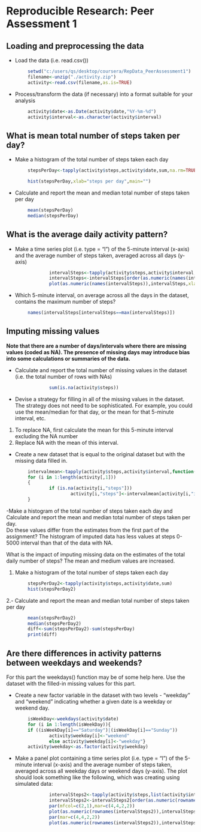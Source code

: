 # Reproducible Research: Peer Assessment 1


## Loading and preprocessing the data
- Load the data (i.e. read.csv())
```r
        setwd("c:/users/qs/desktop/coursera/RepData_PeerAssessment1")
        filename<-unzip("./activity.zip")
        activity<-read.csv(filename,as.is=TRUE)
```
        
- Process/transform the data (if necessary) into a format suitable for your analysis
```r
        activity$date<-as.Date(activity$date,"%Y-%m-%d")
        activity$interval<-as.character(activity$interval)
```

## What is mean total number of steps taken per day?
- Make a histogram of the total number of steps taken each day
```r
        stepsPerDay<-tapply(activity$steps,activity$date,sum,na.rm=TRUE)

        hist(stepsPerDay,xlab="steps per day",main="")
```

- Calculate and report the mean and median total number of steps taken per day
```r
        mean(stepsPerDay)
        median(stepsPerDay)
```



## What is the average daily activity pattern?
- Make a time series plot (i.e. type = "l") of the 5-minute interval (x-axis) and the average number of steps taken, averaged across all days (y-axis)

```r
                intervalSteps<-tapply(activity$steps,activity$interval,mean,na.rm=TRUE)
                intervalSteps<-intervalSteps[order(as.numeric(names(intervalSteps)))]
                plot(as.numeric(names(intervalSteps)),intervalSteps,xlab="interval",ylab="steps per interval",type="l")
```
- Which 5-minute interval, on average across all the days in the dataset, contains the maximum number of steps?

```r
        names(intervalSteps[intervalSteps==max(intervalSteps)])
```      


## Imputing missing values
**Note that there are a number of days/intervals where there are missing values (coded as NA). The presence of missing days may introduce bias into some calculations or summaries of the data.**

- Calculate and report the total number of missing values in the dataset (i.e. the total number of rows with NAs)
```r
                sum(is.na(activity$steps)) 
```
- Devise a strategy for filling in all of the missing values in the dataset. The strategy does not need to be sophisticated. For example, you could use the mean/median for that day, or the mean for that 5-minute interval, etc.
1. To replace NA, first calculate the mean for this 5-minute interval excluding the NA number
2. Replace NA with the mean of this interval.
        
- Create a new dataset that is equal to the original dataset but with the missing data filled in.
        
```r
        intervalmean<-tapply(activity$steps,activity$interval,function(x) mean(x,na.rm=TRUE))
        for (i in 1:length(activity[,1]))
        {
                if (is.na(activity[i,"steps"]))
                        activity[i,"steps"]<-intervalmean[activity[i,"interval"]]
        }
```
-Make a histogram of the total number of steps taken each day and Calculate and report the mean and median total number of steps taken per day.                 
Do these values differ from the estimates from the first part of the assignment? 
The histogram of imputed data has less values  at steps 0-5000 interval than that of the data with NA.
        
What is the impact of imputing missing data on the estimates of the total daily number of steps?
The mean and medium values are increased.
        
1. Make a histogram of the total number of steps taken each day
```r
        stepsPerDay2<-tapply(activity$steps,activity$date,sum)
        hist(stepsPerDay2)
```
2.- Calculate and report the mean and median total number of steps taken per day
```r
        mean(stepsPerDay2)
        median(stepsPerDay2)
        diff<-sum(stepsPerDay2)-sum(stepsPerDay)
        print(diff)
```
        
        

## Are there differences in activity patterns between weekdays and weekends?

For this part the weekdays() function may be of some help here. Use the dataset with the filled-in missing values for this part.

- Create a new factor variable in the dataset with two levels - "weekday" and "weekend" indicating whether a given date is a weekday or weekend day.
    
```r
        isWeekDay<-weekdays(activity$date)
        for (i in 1:length(isWeekDay)){
        if ((isWeekDay[i]=="Saturday")|(isWeekDay[i]=="Sunday"))
                activity$weekday[i]<-"weekend"
                else activity$weekday[i]<-"weekday"}
        activity$weekday<-as.factor(activity$weekday)
```

- Make a panel plot containing a time series plot (i.e. type = "l") of the 5-minute interval (x-axis) and the average number of steps taken, averaged across all weekday days or weekend days (y-axis). The plot should look something like the following, which was creating using simulated data:
        
```r
                intervalSteps2<-tapply(activity$steps,list(activity$interval,activity$weekday),mean)
                intervalSteps2<-intervalSteps2[order(as.numeric(rownames(intervalSteps2))),]
                par(mfcol=c(2,1),mar=c(4,4,2,2))
                plot(as.numeric(rownames(intervalSteps2)),intervalSteps2[,1],type="l",xlab="interval",ylab="steps",main="weekday",ylim=c(1,250))
                par(mar=c(4,4,2,2))
                plot(as.numeric(rownames(intervalSteps2)),intervalSteps2[,2],type="l",xlab="interval",ylab="steps",main="weekend",ylim=c(1,250))
```
